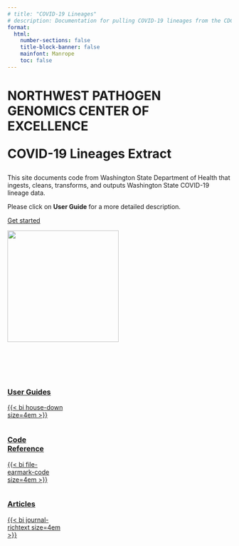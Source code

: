 ```yaml
---
# title: "COVID-19 Lineages"
# description: Documentation for pulling COVID-19 lineages from the CDC
format: 
  html: 
    number-sections: false
    title-block-banner: false
    mainfont: Manrope
    toc: false
---
```


::: container
::: content
<h1 class="css-qp8v3">

::: css-nzw60t
NORTHWEST PATHOGEN GENOMICS CENTER OF EXCELLENCE
:::

COVID-19 Lineages Extract

</h1>

This site documents code from Washington State Department of Health that ingests, cleans, transforms, and outputs Washington State COVID-19 lineage data. 

Please click on **User Guide** for a more detailed description.

<a href="#collapseQuickstart" class="button">Get started</a>

<!-- {{< bi github size=2em href="https://github.com/NW-PaGe/standards" >}} -->
:::

::: image
![](images/nwpage_tree_logo.png){width="250"}
:::
:::

<br> <br> <br>

::: {#collapseQuickstart .column-page}
::: {.column .box .green width="25%"}

### [User Guides](guide/index.qmd)

<a href="guide/index.qmd" class="card-link">

{{< bi house-down size=4em >}}

</a>

:::

::: {.column .box .cyan width="25%"}

### [Code Reference](ref/index.qmd)

<a href="ref/index.qmd" class="card-link">

{{< bi file-earmark-code size=4em >}}

</a>

:::

::: {.column width="25%" .box .blue}

<!-- ### Articles

{{< bi journal-richtext size=4em >}} 

<a href="ref/index.qmd"> </a> -->

### [Articles](articles/index.qmd)

<a href="articles/variants.qmd" class="card-link">

{{< bi journal-richtext size=4em >}} 

</a>

:::

:::

<br>
